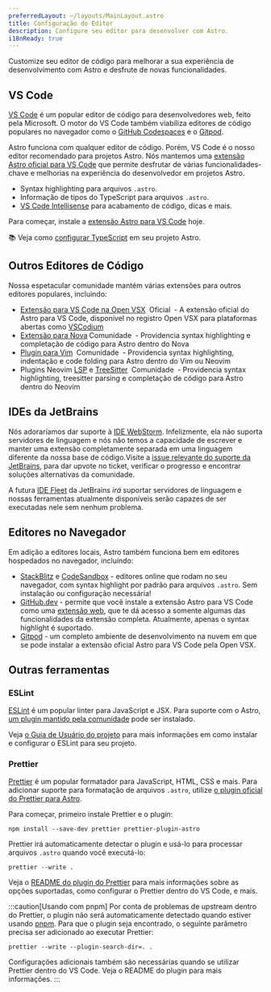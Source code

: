 ```yaml
---
preferredLayout: ~/layouts/MainLayout.astro
title: Configuração do Editor
description: Configure seu editor para desenvolver com Astro.
i18nReady: true
---
```




Customize seu editor de código para melhorar a sua experiência de desenvolvimento com Astro e desfrute de novas funcionalidades.

## VS Code

[VS Code](https://code.visualstudio.com) é um popular editor de código para desenvolvedores web, feito pela Microsoft. O motor do VS Code também viabiliza editores de código populares no navegador como o [GitHub Codespaces](https://github.com/features/codespaces) e o [Gitpod](https://gitpod.io).

Astro funciona com qualquer editor de código. Porém, VS Code é o nosso editor recomendado para projetos Astro. Nós mantemos uma [extensão Astro oficial para VS Code](https://marketplace.visualstudio.com/items?itemName=astro-build.astro-vscode) que permite desfrutar de várias funcionalidades-chave e melhorias na experiência do desenvolvedor em projetos Astro.

- Syntax highlighting para arquivos `.astro`.
- Informação de tipos do TypeScript para arquivos `.astro`.
- [VS Code Intellisense](https://code.visualstudio.com/docs/editor/intellisense) para acabamento de código, dicas e mais.

Para começar, instale a [extensão Astro para VS Code](https://marketplace.visualstudio.com/items?itemName=astro-build.astro-vscode) hoje.

📚 Veja como [configurar TypeScript](/pt-br/guides/typescript/) em seu projeto Astro.

## Outros Editores de Código

Nossa espetacular comunidade mantém várias extensões para outros editores populares, incluindo:

- [Extensão para VS Code na Open VSX](https://open-vsx.org/extension/astro-build/astro-vscode) <span style="margin: 0.25em;"><Badge variant="accent">Oficial</Badge></span> - A extensão oficial do Astro para VS Code, disponível no registro Open VSX para plataformas abertas como [VSCodium](https://vscodium.com/)
- [Extensão para Nova](https://extensions.panic.com/extensions/sciencefidelity/sciencefidelity.astro/)<span style="margin: 0.25em;"><Badge variant="neutral">Comunidade</Badge></span> - Providencia syntax highlighting e completação de código para Astro dentro do Nova
- [Plugin para Vim](https://github.com/wuelnerdotexe/vim-astro) <span style="margin: 0.25em;"><Badge variant="neutral">Comunidade</Badge></span> - Providencia syntax highlighting, indentação e code folding para Astro dentro do Vim ou Neovim
- Plugins Neovim [LSP](https://github.com/neovim/nvim-lspconfig/blob/master/doc/server_configurations.md#astro) e [TreeSitter](https://github.com/virchau13/tree-sitter-astro) <span style="margin: 0.25em;"><Badge variant="neutral">Comunidade</Badge></span> - Providencia syntax highlighting, treesitter parsing e completação de código para Astro dentro do Neovim

## IDEs da JetBrains

Nós adoraríamos dar suporte à [IDE WebStorm](https://www.jetbrains.com/webstorm/). Infelizmente, ela não suporta servidores de linguagem e nós não temos a capacidade de escrever e manter uma extensão completamente separada em uma linguagem diferente da nossa base de código.Visite a [issue relevante do suporte da JetBrains](https://youtrack.jetbrains.com/issue/WEB-52015/Astro-Language-Support), para dar upvote no ticket, verificar o progresso e encontrar soluções alternativas da comunidade.

A futura [IDE Fleet](https://www.jetbrains.com/fleet/) da JetBrains _irá_ suportar servidores de linguagem e nossas ferramentas atualmente disponíveis serão capazes de ser executadas nele sem nenhum problema.

## Editores no Navegador

Em adição a editores locais, Astro também funciona bem em editores hospedados no navegador, incluindo:

- [StackBlitz](https://stackblitz.com) e [CodeSandbox](https://codesandbox.io) - editores online que rodam no seu navegador, com syntax highlight por padrão para arquivos `.astro`. Sem instalação ou configuração necessária!
- [GitHub.dev](https://github.dev) - permite que você instale a extensão Astro para VS Code como uma [extensão web](https://code.visualstudio.com/api/extension-guides/web-extensions), que te dá acesso a somente algumas das funcionalidades da extensão completa. Atualmente, apenas o syntax highlight é suportado.
- [Gitpod](https://gitpod.io) - um completo ambiente de desenvolvimento na nuvem em que se pode instalar a extensão oficial Astro para VS Code pela Open VSX.

## Outras ferramentas

### ESLint

[ESLint](https://eslint.org/) é um popular linter para JavaScript e JSX. Para suporte com o Astro, [um plugin mantido pela comunidade](https://github.com/ota-meshi/eslint-plugin-astro) pode ser instalado.

Veja [o Guia de Usuário do projeto](https://ota-meshi.github.io/eslint-plugin-astro/user-guide/) para mais informações em como instalar e configurar o ESLint para seu projeto.

### Prettier

[Prettier](https://prettier.io/) é um popular formatador para JavaScript, HTML, CSS e mais. Para adicionar suporte para formatação de arquivos `.astro`, utilize [o plugin oficial do Prettier para Astro](https://github.com/withastro/prettier-plugin-astro).

Para começar, primeiro instale Prettier e o plugin:

```shell
npm install --save-dev prettier prettier-plugin-astro
```

Prettier irá automaticamente detectar o plugin e usá-lo para processar arquivos `.astro` quando você executá-lo:

```shell
prettier --write .
```

Veja o [README do plugin do Prettier](https://github.com/withastro/prettier-plugin-astro/blob/main/README.md) para mais informações sobre as opções suportadas, como configurar o Prettier dentro do VS Code, e mais.

:::caution[Usando com pnpm]
Por conta de problemas de upstream dentro do Prettier, o plugin não será automaticamente detectado quando estiver usando [pnpm](https://pnpm.io/). Para que o plugin seja encontrado, o seguinte parâmetro precisa ser adicionado ao executar Prettier:

```shell
prettier --write --plugin-search-dir=. .
```

Configurações adicionais também são necessárias quando se utilizar Prettier dentro do VS Code. Veja o README do plugin para mais informações.
:::
